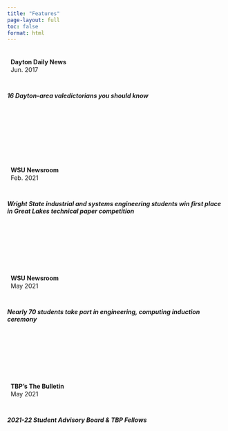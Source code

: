 ```yaml
---
title: "Features"
page-layout: full
toc: false
format: html
---
```


<style>
.hover-card {
  transition: all 0.3s ease;
  overflow: hidden;
  cursor: pointer;
  min-height: 250px;
  display: flex;
  flex-direction: column;
}

.hover-card .card-body {
  flex: 1;
  display: flex;
  flex-direction: column;
  justify-content: space-between;
}

.hover-card .expandable-content {
  max-height: 0;
  opacity: 0;
  overflow: hidden;
  transition: max-height 0.3s ease, opacity 0.3s ease;
}

/* Hover functionality for desktop */
@media (hover: hover) {
  .hover-card:hover .expandable-content {
    max-height: 300px;
    opacity: 1;
  }

  .hover-card:hover {
    transform: translateY(-5px);
    box-shadow: 0 8px 25px rgba(0,0,0,0.15);
  }
}

/* Click functionality for mobile/touch devices */
.hover-card.expanded .expandable-content {
  max-height: 300px;
  opacity: 1;
}

.hover-card.expanded {
  transform: translateY(-5px);
  box-shadow: 0 8px 25px rgba(0,0,0,0.15);
}

.card-header {
  padding: 0.5rem 0.5rem !important;
  line-height: 1.3 !important;
}
</style>

<script>
document.addEventListener('DOMContentLoaded', function() {
  // Add click handlers for mobile/touch devices
  const cards = document.querySelectorAll('.hover-card');
  
  cards.forEach(card => {
    card.addEventListener('click', function(e) {
      // Only handle clicks on touch devices or when hover is not supported
      if (window.matchMedia('(hover: none)').matches) {
        e.preventDefault();
        
        // Toggle expanded state
        if (this.classList.contains('expanded')) {
          this.classList.remove('expanded');
        } else {
          // Close other expanded cards first
          cards.forEach(otherCard => {
            if (otherCard !== this) {
              otherCard.classList.remove('expanded');
            }
          });
          
          // Expand this card
          this.classList.add('expanded');
        }
      }
    });
  });
});
</script>

::: {.grid}

::: {.g-col-12 .g-col-sm-6 .g-col-lg-3}
::: {.card .border-primary .mb-3 .rounded .text-center .hover-card}
::: {.card-header .bg-primary .text-white .py-1}
**Dayton Daily News**  
Jun. 2017
:::

::: {.card-body}
##### 16 Dayton-area valedictorians you should know {.card-title}

::: {.expandable-content}
A sampling of valedictorians from around the Miami Valley region

[Read the article](https://www.daytondailynews.com/news/grad-spotlight/irPPuU2zGbQpgQJEGly1RL/){.btn .btn-primary target="_blank" style="border-radius: 24px; padding: 10px 24px;"}
:::
:::
:::
:::

::: {.g-col-12 .g-col-sm-6 .g-col-lg-3}
::: {.card .border-primary .mb-3 .rounded .text-center .hover-card}
::: {.card-header .bg-primary .text-white .py-1}
**WSU Newsroom**  
Feb. 2021
:::

::: {.card-body}
##### Wright State industrial and systems engineering students win first place in Great Lakes technical paper competition {.card-title}

::: {.expandable-content}
Three Wright State University students captured first place in a major technical paper competition at a virtual conference held by the Institute of Industrial and Systems Engineers (IISE)

[Read the article](https://webapp2.wright.edu/web1/newsroom/2021/02/24/wright-state-industrial-and-systems-engineering-students-win-first-place-in-great-lakes-technical-paper-competition/){.btn .btn-primary target="_blank" style="border-radius: 24px; padding: 10px 24px;"}
:::
:::
:::
:::

::: {.g-col-12 .g-col-sm-6 .g-col-lg-3}
::: {.card .border-primary .mb-3 .rounded .text-center .hover-card}
::: {.card-header .bg-primary .text-white .py-1}
**WSU Newsroom**  
May 2021
:::

::: {.card-body}
##### Nearly 70 students take part in engineering, computing induction ceremony {.card-title}

::: {.expandable-content}
Nearly 70 Wright State University engineering and computer science and engineering students took part in an induction ceremony for the Order of the Engineer and the Pledge of the Computing Professional

[Read the article](https://webapp2.wright.edu/web1/newsroom/2021/05/06/nearly-70-students-take-part-in-engineering-computing-induction-ceremony/){.btn .btn-primary target="_blank" style="border-radius: 24px; padding: 10px 24px;"}
:::
:::
:::
:::

::: {.g-col-12 .g-col-sm-6 .g-col-lg-3}
::: {.card .border-primary .mb-3 .rounded .text-center .hover-card}
::: {.card-header .bg-primary .text-white .py-1}
**TBP's The Bulletin**  
May 2021
:::

::: {.card-body}
##### 2021-22 Student Advisory Board & TBP Fellows {.card-title}

::: {.expandable-content}
Introduction of the 2021-22 Tau Beta Pi Student Advisory Board and Fellows

[Read the articles](https://lsc-pagepro.mydigitalpublication.com/publication/?i=708218&ver=html5){.btn .btn-primary target="_blank" style="border-radius: 24px; padding: 10px 24px;"}
:::
:::
:::
:::

:::
